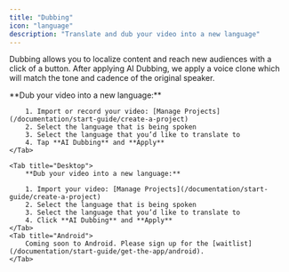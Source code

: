 ```yaml
---
title: "Dubbing"
icon: "language"
description: "Translate and dub your video into a new language"
---
```


Dubbing allows you to localize content and reach new audiences with a click of a button. After applying AI Dubbing, we apply a voice clone which will match the tone and cadence of the original speaker.

<Tabs>
    <Tab title="iOS">
        **Dub your video into a new language:**

        1. Import or record your video: [Manage Projects](/documentation/start-guide/create-a-project)
        2. Select the language that is being spoken
        3. Select the language that you’d like to translate to
        4. Tap **AI Dubbing** and **Apply**
    </Tab>

    <Tab title="Desktop">
        **Dub your video into a new language:**

        1. Import your video: [Manage Projects](/documentation/start-guide/create-a-project)
        2. Select the language that is being spoken
        3. Select the language that you’d like to translate to
        4. Click **AI Dubbing** and **Apply**
    </Tab>
    <Tab title="Android">
        Coming soon to Android. Please sign up for the [waitlist](/documentation/start-guide/get-the-app/android).
    </Tab>
</Tabs>
